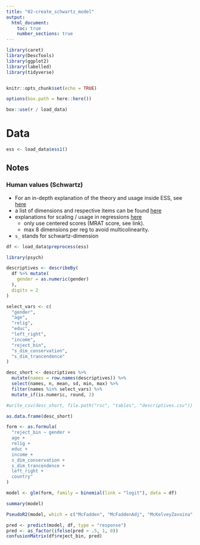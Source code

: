 ```yaml
---
title: "02-create_schwartz_model"
output:
  html_document:
    toc: true
    number_sections: true
---
```


```r

library(caret)
library(DescTools)
library(ggplot2)
library(labelled)
library(tidyverse)


knitr::opts_chunk$set(echo = TRUE)

options(box.path = here::here())

box::use(r / load_data)
```

# Data

```r
ess <- load_data$ess1()
```

## Notes

### Human values (Schwartz)

- For an in-depth explanation of the theory and usage inside ESS, see [here](http://essedunet.nsd.uib.no/cms/topics/1/)
- a list of dimensions and respective items can be found [here](http://essedunet.nsd.uib.no/cms/topics/1/4/1.html)
- explanations for scaling / usage in regressions [here](https://www.europeansocialsurvey.org/docs/methodology/ESS_computing_human_values_scale.pdf)
    - only use centered scores (MRAT score, see link).
    - max 8 dimensions per reg to avoid multicolinearity.

- `s_` stands for schwartz-dimension
```r
df <- load_data$preprocess(ess)
```

```r
library(psych)

descriptives <- describeBy(
  df %>% mutate(
    gender = as.numeric(gender)
  ),
  digits = 2
)

select_vars <- c(
  "gender",
  "age",
  "relig",
  "educ",
  "left_right",
  "income",
  "reject_bin",
  "s_dim_conservation",
  "s_dim_trancendence"
)

desc_short <- descriptives %>%
  mutate(names = row.names(descriptives)) %>%
  select(names, n, mean, sd, min, max) %>%
  filter(names %in% select_vars) %>%
  mutate_if(is.numeric, round, 2)

#write_csv(desc_short, file.path("rsc", "tables", "descriptives.csv"))

as.data.frame(desc_short)
```


```r
form <- as.formula(
  "reject_bin ~ gender +
  age +
  relig +
  educ +
  income +
  s_dim_conservation +
  s_dim_trancendence +
  left_right +
  country"
)

model <- glm(form, family = binomial(link = "logit"), data = df)

summary(model)
```

```r
PseudoR2(model, which = c("McFadden", "McFaddenAdj", "McKelveyZavoina", "Nagelkerke"))
```

```r
pred <- predict(model, df, type = "response")
pred <- as_factor(ifelse(pred > .5, 1, 0))
confusionMatrix(df$reject_bin, pred)
```
